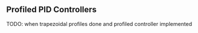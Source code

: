 ## Profiled PID Controllers

TODO: when trapezoidal profiles done and profiled controller implemented
